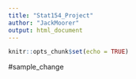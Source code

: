 ```yaml
---
title: "Stat154_Project"
author: "JackMoorer"
output: html_document
---
```


```r
knitr::opts_chunk$set(echo = TRUE)
```

#sample_change